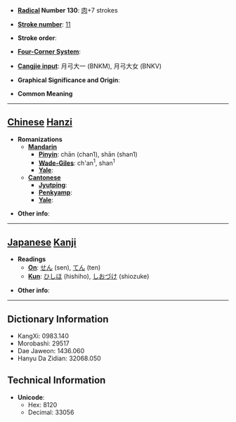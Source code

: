 * '''[[Wiktionary:Chinese radical index| Radical]] Number 130''': [[Wiktionary:Chinese radical index 肉|肉]]+7 strokes

* '''[[Wiktionary:Chinese total strokes index|Stroke number]]''': [[Wiktionary:Chinese total strokes index 11|11]]

* '''Stroke order''': 

* '''[[Wiktionary:Chinese four corner index|Four-Corner System]]''': 

* '''[[Wiktionary:Chinese Cangjie index|Cangjie input]]''': 月弓大一 (BNKM), 月弓大女 (BNKV)

* '''Graphical Significance and Origin''': 

* '''Common Meaning'''

----

== [[Chinese]] [[Hanzi]] ==

* '''Romanizations'''
** '''[[Mandarin]]'''
*** '''[[Pinyin]]''': chān (chan1), shān (shan1)
*** '''[[Wade-Giles]]''': ch'an<sup>1</sup>, shan<sup>1</sup>
*** '''[[Yale]]''': 
** '''[[Cantonese]]'''
*** '''[[Jyutping]]''':
*** '''[[Penkyamp]]''': 
*** '''[[Yale]]''': 

* '''Other info''': 

----

== [[Japanese]] [[Kanji]] ==

* '''Readings'''
** '''[[On]]''': [[せん]] (sen), [[てん]] (ten)
** '''[[Kun]]''': [[ひしほ]] (hishiho), [[しおづけ]] (shiozuke)

* '''Other info''':  

----

== Dictionary Information ==

* KangXi: 0983.140
* Morobashi: 29517
* Dae Jaweon: 1436.060
* Hanyu Da Zidian: 32068.050

== Technical Information ==

* '''Unicode''':
** Hex: 8120
** Decimal: 33056